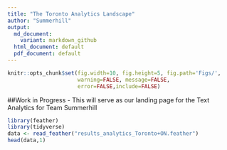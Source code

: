 ```yaml
---
title: "The Toronto Analytics Landscape"
author: "Summerhill"
output:
  md_document:
    variant: markdown_github
  html_document: default
  pdf_document: default
---
```

```r
knitr::opts_chunk$set(fig.width=10, fig.height=5, fig.path='Figs/',
                      warning=FALSE, message=FALSE,
                      error=FALSE,include=FALSE)
```

##Work in Progress
- This will serve as our landing page for the Text Analytics for Team Summerhill

```r
library(feather)
library(tidyverse)
data <- read_feather("results_analytics_Toronto+ON.feather")
head(data,1)
```

